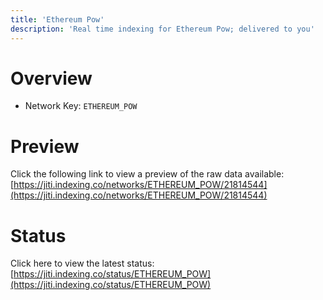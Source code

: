 ```yaml
---
title: 'Ethereum Pow'
description: 'Real time indexing for Ethereum Pow; delivered to you'
---
```


# Overview
- Network Key: `ETHEREUM_POW`

# Preview
Click the following link to view a preview of the raw data available: [https://jiti.indexing.co/networks/ETHEREUM_POW/21814544](https://jiti.indexing.co/networks/ETHEREUM_POW/21814544)

# Status
Click here to view the latest status: [https://jiti.indexing.co/status/ETHEREUM_POW](https://jiti.indexing.co/status/ETHEREUM_POW)
